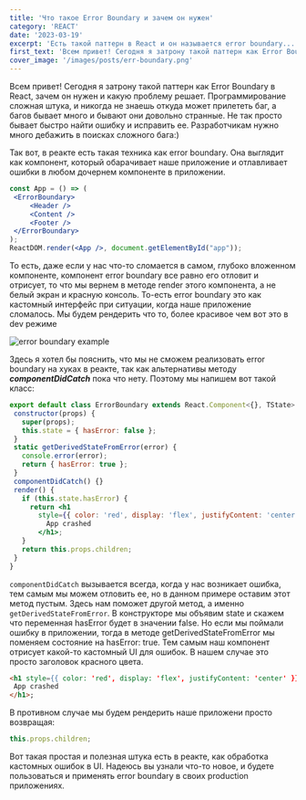 ```yaml
---
title: 'Что такое Error Boundary и зачем он нужен'
category: 'REACT'
date: '2023-03-19'
excerpt: 'Есть такой паттерн в React и он называется error boundary...'
first_text: 'Всем привет! Сегодня я затрону такой паттерн как Error Boundary в React, зачем он нужен и какую проблему решает.'
cover_image: '/images/posts/err-boundary.png'
---
```


Всем привет! Сегодня я затрону такой паттерн как Error Boundary в React, зачем он нужен и какую проблему решает.
Программирование сложная штука, и никогда не знаешь откуда может прилететь баг, а багов бывает много и бывают они
довольно странные. Не так просто бывает быстро найти ошибку и исправить ее. Разработчикам нужно много дебажить в
поисках сложного бага:)

Так вот, в реакте есть такая техника как error boundary. Она выглядит как компонент, который обарачивает наше приложение
и отлавливает ошибки в любом дочернем компоненте в приложении.

 ```jsx showLineNumbers
const App = () => (
  <ErrorBoundary>
      <Header />
      <Content />
      <Footer />
  </ErrorBoundary>
);
ReactDOM.render(<App />, document.getElementById("app"));
```

То есть, даже если у нас что-то сломается в самом,
глубоко вложенном компоненте, компонент error boundary все равно его отловит и отрисует, то что мы вернем в методе render этого
компонента, а не белый экран и красную консоль. То-есть error boundary это как кастомный интерфейс при ситуации, когда наше
приложение сломалось. Мы будем рендерить что то, более красивое чем вот это в dev режиме

![error boundary example](/images/posts/error-b-post1.png)

Здесь я хотел бы пояснить, что мы не сможем реализовать error boundary на хуках в реакте, так как альтернативы
методу ***componentDidCatch*** пока что нету. Поэтому мы напишем вот такой класс:

 ```jsx showLineNumbers
export default class ErrorBoundary extends React.Component<{}, TState> {
  constructor(props) {
    super(props);
    this.state = { hasError: false };
  }
  static getDerivedStateFromError(error) {
    console.error(error);
    return { hasError: true };
  }
  componentDidCatch() {}
  render() {
    if (this.state.hasError) {
      return <h1
        style={{ color: 'red', display: 'flex', justifyContent: 'center' }}>
          App crashed
        </h1>;
    }
    return this.props.children;
  }
}
```

`componentDidCatch` вызывается всегда, когда у нас возникает ошибка, тем самым мы можем отловить ее, но в данном
примере оставим этот метод пустым. Здесь нам поможет другой метод, а именно `getDerivedStateFromError`.
В конструкторе мы объявим state и скажем что переменная hasError будет в значении false. Но если мы поймали ошибку
в приложении, тогда в методе getDerivedStateFromError мы поменяем состояние на hasError: true. Тем самым наш компонент
отрисует какой-то кастомный UI для ошибок. В нашем случае это просто заголовок красного цвета.

 ```html
<h1 style={{ color: 'red', display: 'flex', justifyContent: 'center' }}>
  App crashed
</h1>;
```
В противном случае мы будем рендерить наше приложени просто возвращая:

 ```javascript
this.props.children;
```

Вот такая простая и полезная штука есть в реакте, как обработка кастомных ошибок в UI.
Надеюсь вы узнали что-то новое, и будете пользоваться и применять error boundary в своих production приложениях.
